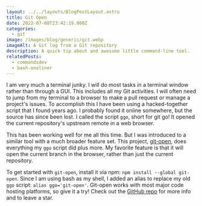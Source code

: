 ```yaml
---
layout: ../../layouts/BlogPostLayout.astro
title: Git Open
date: 2022-07-08T23:42:19.000Z
categories:
  - git
image: /images/blog/generic/git.webp
imageAlt: A Git log from a Git repository
description: A quick tip about and awesome little command-line tool.
relatedPosts:
  - commandsdev
  - bash-oneliner
---
```

I am very much a terminal junky. I will do most tasks in a terminal window rather
than through a GUI. This includes all my Git activities. I will often need to jump
from my terminal to a browser to make a pull request or manage a project's issues.
To accomplish this I have been using a hacked-together script that I found years ago.
I probably found it online somewhere, but the source has since been lost. I called
the script `ggo`, short for git go! It opened the current repository's upstream
remote in a web browser.

This has been working well for me all this time. But I was introduced to a similar
tool with a much broader feature set. This project, [git-open](https://github.com/paulirish/git-open),
does everything my `ggo` script did plus more. My favorite feature is that it will
open the current branch in the browser, rather than just the current repository.

To get started with `git-open`, install it via npm: `npm install --global git-open`.
Since I am using bash as my shell, I added an alias to replace my old `ggo` script:
`alias ggo='git-open'`. Git-open works with most major code hosting platforms,
so give it a try! Check out the [GitHub repo](https://github.com/paulirish/git-open)
for more info and to leave a star.

<RandomSupport />
